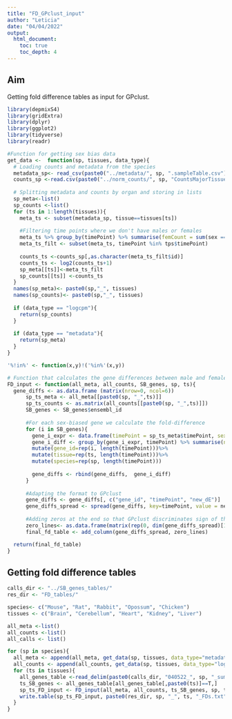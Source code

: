 ```yaml
---
title: "FD_GPclust_input"
author: "Leticia"
date: "04/04/2022"
output:
  html_document: 
    toc: true
    toc_depth: 4
---
```

## Aim

Getting fold difference tables as input for GPclust.

```r
library(depmixS4)
library(gridExtra)
library(dplyr)
library(ggplot2)
library(tidyverse)
library(readr)

#Function for getting sex bias data
get_data <-  function(sp, tissues, data_type){
  # Loading counts and metadata from the species
  metadata_sp<- read_csv(paste0("../metadata/", sp, ".sampleTable.csv"))
  counts_sp <-read.csv(paste0("../norm_counts/", sp, "CountsMajorTissuesCor90.Norm.txt"), row.names=1, sep="", stringsAsFactors = F)
  
  # Splitting metadata and counts by organ and storing in lists
  sp_meta<-list()
  sp_counts <-list()
  for (ts in 1:length(tissues)){
    meta_ts <- subset(metadata_sp, tissue==tissues[ts])
    
    #Filtering time points where we don't have males or females
    meta_ts %>% group_by(timePoint) %>% summarise(femCount = sum(sex == "Female"), maleCount = sum(sex == "Male"))%>% filter(femCount != 0 & maleCount != 0)%>% dplyr::select(timePoint)->tps
    meta_ts_filt <- subset(meta_ts, timePoint %in% tps$timePoint)
    
    counts_ts <-counts_sp[,as.character(meta_ts_filt$id)]
    counts_ts <- log2(counts_ts+1)
    sp_meta[[ts]]<-meta_ts_filt
    sp_counts[[ts]] <-counts_ts
  }
  names(sp_meta)<- paste0(sp,"_", tissues)
  names(sp_counts)<- paste0(sp,"_", tissues)
  
  if (data_type == "logcpm"){
    return(sp_counts)
  }
  
  if (data_type == "metadata"){
    return(sp_meta)
  }
}

'%!in%' <- function(x,y)!('%in%'(x,y))

# Function that calculates the gene differences between male and female time points
FD_input <- function(all_meta, all_counts, SB_genes, sp, ts){
  gene_diffs <- as.data.frame (matrix(nrow=0, ncol=6))
      sp_ts_meta <- all_meta[[paste0(sp, "_",ts)]]
      sp_ts_counts <- as.matrix(all_counts[[paste0(sp, "_",ts)]])
      SB_genes <- SB_genes$ensembl_id
      
      #For each sex-biased gene we calculate the fold-difference
      for (i in SB_genes){
        gene_i_expr <- data.frame(timePoint = sp_ts_meta$timePoint, sex = sp_ts_meta$sex, sp_ts_counts = sp_ts_counts[i, ],stringsAsFactors = F)
        gene_i_diff <- group_by(gene_i_expr, timePoint) %>% summarise(new_dE=(median(sp_ts_counts[sex=="Male"])-median(sp_ts_counts[sex=="Female"]))) %>% mutate(timepoint_discrete=1:length(timePoint))%>%
        mutate(gene_id=rep(i, length(timePoint)))%>%
        mutate(tissue=rep(ts, length(timePoint)))%>%
        mutate(species=rep(sp, length(timePoint)))
                
        gene_diffs <- rbind(gene_diffs,  gene_i_diff)
      }
      
      #Adapting the format to GPclust
      gene_diffs <- gene_diffs[, c("gene_id", "timePoint", "new_dE")]
      gene_diffs_spread <- spread(gene_diffs, key=timePoint, value = new_dE) %>%    column_to_rownames(var="gene_id")
      
      #Adding zeros at the end so that GPclust discriminates sign of the fold differences
      zero_lines<- as.data.frame(matrix(rep(0, dim(gene_diffs_spread)[1]*dim(gene_diffs_spread)[2] ), nrow=dim(gene_diffs_spread)[1]))
      final_fd_table <- add_column(gene_diffs_spread, zero_lines)

  return(final_fd_table)
}

```

## Getting fold difference tables

```r
calls_dir <- "../SB_genes_tables/"
res_dir <- "FD_tables/"

species<- c("Mouse", "Rat", "Rabbit", "Opossum", "Chicken")
tissues <- c("Brain", "Cerebellum", "Heart", "Kidney", "Liver")

all_meta <-list()
all_counts <-list()
all_calls <- list()

for (sp in species){
  all_meta <- append(all_meta, get_data(sp, tissues, data_type="metadata"))
  all_counts <- append(all_counts, get_data(sp, tissues, data_type="logcpm"))
  for (ts in tissues){
    all_genes_table <-read_delim(paste0(calls_dir, "040522_", sp, "_summary_table_gpclust.csv"),delim = "\t", escape_double = FALSE, trim_ws = TRUE)
    ts_SB_genes <- all_genes_table[all_genes_table[,paste0(ts)]==T,]
    sp_ts_FD_input <- FD_input(all_meta, all_counts, ts_SB_genes, sp, ts)
    write.table(sp_ts_FD_input, paste0(res_dir, sp, "_", ts, "_FDs.txt"), quote = F,sep = "\t")
  }
}
```

